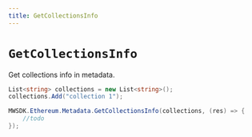 ```yaml
---
title: GetCollectionsInfo
---
```


# `GetCollectionsInfo`

Get collections info in metadata.

```csharp
List<string> collections = new List<string>();
collections.Add("collection 1");

MWSDK.Ethereum.Metadata.GetCollectionsInfo(collections, (res) => {
    //todo
});
```